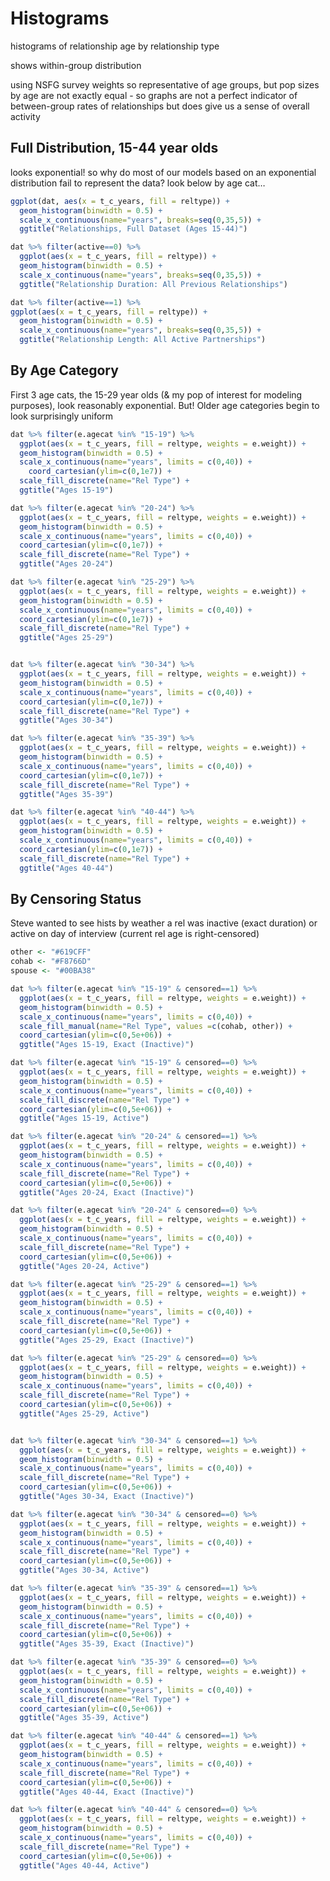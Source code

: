 # Histograms {#hist}

histograms of relationship age by relationship type 

shows within-group distribution  

using NSFG survey weights so representative of age groups, but pop sizes by age are not exactly equal - so graphs are not a perfect indicator of between-group rates of relationships but does give us a sense of overall activity  

## Full Distribution, 15-44 year olds  

looks exponential! so why do most of our models based on an exponential distribution fail to represent the data? look below by age cat...

```r
ggplot(dat, aes(x = t_c_years, fill = reltype)) +
  geom_histogram(binwidth = 0.5) + 
  scale_x_continuous(name="years", breaks=seq(0,35,5)) + 
  ggtitle("Relationships, Full Dataset (Ages 15-44)")

dat %>% filter(active==0) %>% 
  ggplot(aes(x = t_c_years, fill = reltype)) +
  geom_histogram(binwidth = 0.5) + 
  scale_x_continuous(name="years", breaks=seq(0,35,5)) + 
  ggtitle("Relationship Duration: All Previous Relationships")

dat %>% filter(active==1) %>% 
ggplot(aes(x = t_c_years, fill = reltype)) +
  geom_histogram(binwidth = 0.5) + 
  scale_x_continuous(name="years", breaks=seq(0,35,5)) + 
  ggtitle("Relationship Length: All Active Partnerships")
```

## By Age Category

First 3 age cats, the 15-29 year olds (& my pop of interest for modeling purposes), look reasonably exponential. But! Older age categories begin to look surprisingly uniform  


```r
dat %>% filter(e.agecat %in% "15-19") %>%
  ggplot(aes(x = t_c_years, fill = reltype, weights = e.weight)) +
  geom_histogram(binwidth = 0.5) +
  scale_x_continuous(name="years", limits = c(0,40)) +
    coord_cartesian(ylim=c(0,1e7)) +
  scale_fill_discrete(name="Rel Type") + 
  ggtitle("Ages 15-19")

dat %>% filter(e.agecat %in% "20-24") %>%
  ggplot(aes(x = t_c_years, fill = reltype, weights = e.weight)) +
  geom_histogram(binwidth = 0.5) +
  scale_x_continuous(name="years", limits = c(0,40)) +
  coord_cartesian(ylim=c(0,1e7)) +
  scale_fill_discrete(name="Rel Type") + 
  ggtitle("Ages 20-24")

dat %>% filter(e.agecat %in% "25-29") %>%
  ggplot(aes(x = t_c_years, fill = reltype, weights = e.weight)) +
  geom_histogram(binwidth = 0.5) +
  scale_x_continuous(name="years", limits = c(0,40)) +
  coord_cartesian(ylim=c(0,1e7)) +
  scale_fill_discrete(name="Rel Type") + 
  ggtitle("Ages 25-29")


dat %>% filter(e.agecat %in% "30-34") %>%
  ggplot(aes(x = t_c_years, fill = reltype, weights = e.weight)) +
  geom_histogram(binwidth = 0.5) +
  scale_x_continuous(name="years", limits = c(0,40)) +
  coord_cartesian(ylim=c(0,1e7)) +
  scale_fill_discrete(name="Rel Type") + 
  ggtitle("Ages 30-34")

dat %>% filter(e.agecat %in% "35-39") %>%
  ggplot(aes(x = t_c_years, fill = reltype, weights = e.weight)) +
  geom_histogram(binwidth = 0.5) +
  scale_x_continuous(name="years", limits = c(0,40)) +
  coord_cartesian(ylim=c(0,1e7)) +
  scale_fill_discrete(name="Rel Type") + 
  ggtitle("Ages 35-39")

dat %>% filter(e.agecat %in% "40-44") %>%
  ggplot(aes(x = t_c_years, fill = reltype, weights = e.weight)) +
  geom_histogram(binwidth = 0.5) +
  scale_x_continuous(name="years", limits = c(0,40)) +
  coord_cartesian(ylim=c(0,1e7)) +
  scale_fill_discrete(name="Rel Type") + 
  ggtitle("Ages 40-44")

```

## By Censoring Status 

Steve wanted to see hists by weather a rel was inactive (exact duration) or active on day of interview (current rel age is right-censored)  


```r
other <- "#619CFF"
cohab <- "#F8766D"
spouse <- "#00BA38"

dat %>% filter(e.agecat %in% "15-19" & censored==1) %>%
  ggplot(aes(x = t_c_years, fill = reltype, weights = e.weight)) +
  geom_histogram(binwidth = 0.5) +
  scale_x_continuous(name="years", limits = c(0,40)) +
  scale_fill_manual(name="Rel Type", values =c(cohab, other)) + 
  coord_cartesian(ylim=c(0,5e+06)) +  
  ggtitle("Ages 15-19, Exact (Inactive)")

dat %>% filter(e.agecat %in% "15-19" & censored==0) %>%
  ggplot(aes(x = t_c_years, fill = reltype, weights = e.weight)) +
  geom_histogram(binwidth = 0.5) +
  scale_x_continuous(name="years", limits = c(0,40)) +
  scale_fill_discrete(name="Rel Type") + 
  coord_cartesian(ylim=c(0,5e+06)) +  
  ggtitle("Ages 15-19, Active")

dat %>% filter(e.agecat %in% "20-24" & censored==1) %>%
  ggplot(aes(x = t_c_years, fill = reltype, weights = e.weight)) +
  geom_histogram(binwidth = 0.5) +
  scale_x_continuous(name="years", limits = c(0,40)) +
  scale_fill_discrete(name="Rel Type") + 
  coord_cartesian(ylim=c(0,5e+06)) +  
  ggtitle("Ages 20-24, Exact (Inactive)")

dat %>% filter(e.agecat %in% "20-24" & censored==0) %>%
  ggplot(aes(x = t_c_years, fill = reltype, weights = e.weight)) +
  geom_histogram(binwidth = 0.5) +
  scale_x_continuous(name="years", limits = c(0,40)) +
  scale_fill_discrete(name="Rel Type") + 
  coord_cartesian(ylim=c(0,5e+06)) +  
  ggtitle("Ages 20-24, Active")

dat %>% filter(e.agecat %in% "25-29" & censored==1) %>%
  ggplot(aes(x = t_c_years, fill = reltype, weights = e.weight)) +
  geom_histogram(binwidth = 0.5) +
  scale_x_continuous(name="years", limits = c(0,40)) +
  scale_fill_discrete(name="Rel Type") + 
  coord_cartesian(ylim=c(0,5e+06)) +   
  ggtitle("Ages 25-29, Exact (Inactive)")

dat %>% filter(e.agecat %in% "25-29" & censored==0) %>%
  ggplot(aes(x = t_c_years, fill = reltype, weights = e.weight)) +
  geom_histogram(binwidth = 0.5) +
  scale_x_continuous(name="years", limits = c(0,40)) +
  scale_fill_discrete(name="Rel Type") + 
  coord_cartesian(ylim=c(0,5e+06)) + 
  ggtitle("Ages 25-29, Active")


dat %>% filter(e.agecat %in% "30-34" & censored==1) %>%
  ggplot(aes(x = t_c_years, fill = reltype, weights = e.weight)) +
  geom_histogram(binwidth = 0.5) +
  scale_x_continuous(name="years", limits = c(0,40)) +
  scale_fill_discrete(name="Rel Type") + 
  coord_cartesian(ylim=c(0,5e+06)) + 
  ggtitle("Ages 30-34, Exact (Inactive)")

dat %>% filter(e.agecat %in% "30-34" & censored==0) %>%
  ggplot(aes(x = t_c_years, fill = reltype, weights = e.weight)) +
  geom_histogram(binwidth = 0.5) +
  scale_x_continuous(name="years", limits = c(0,40)) +
  scale_fill_discrete(name="Rel Type") + 
  coord_cartesian(ylim=c(0,5e+06)) +  
  ggtitle("Ages 30-34, Active")

dat %>% filter(e.agecat %in% "35-39" & censored==1) %>%
  ggplot(aes(x = t_c_years, fill = reltype, weights = e.weight)) +
  geom_histogram(binwidth = 0.5) +
  scale_x_continuous(name="years", limits = c(0,40)) +
  scale_fill_discrete(name="Rel Type") + 
  coord_cartesian(ylim=c(0,5e+06)) +   
  ggtitle("Ages 35-39, Exact (Inactive)")

dat %>% filter(e.agecat %in% "35-39" & censored==0) %>%
  ggplot(aes(x = t_c_years, fill = reltype, weights = e.weight)) +
  geom_histogram(binwidth = 0.5) +
  scale_x_continuous(name="years", limits = c(0,40)) +
  scale_fill_discrete(name="Rel Type") + 
  coord_cartesian(ylim=c(0,5e+06)) +   
  ggtitle("Ages 35-39, Active")

dat %>% filter(e.agecat %in% "40-44" & censored==1) %>%
  ggplot(aes(x = t_c_years, fill = reltype, weights = e.weight)) +
  geom_histogram(binwidth = 0.5) +
  scale_x_continuous(name="years", limits = c(0,40)) +
  scale_fill_discrete(name="Rel Type") + 
  coord_cartesian(ylim=c(0,5e+06)) +   
  ggtitle("Ages 40-44, Exact (Inactive)")

dat %>% filter(e.agecat %in% "40-44" & censored==0) %>%
  ggplot(aes(x = t_c_years, fill = reltype, weights = e.weight)) +
  geom_histogram(binwidth = 0.5) +
  scale_x_continuous(name="years", limits = c(0,40)) +
  scale_fill_discrete(name="Rel Type") + 
  coord_cartesian(ylim=c(0,5e+06)) +   
  ggtitle("Ages 40-44, Active")

```

